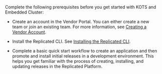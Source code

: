 Complete the following prerequisites before you get started with KOTS and Embedded Cluster:

* Create an account in the Vendor Portal. You can either create a new team or join an existing team. For more information, see [Creating a Vendor Account](vendor-portal-creating-account).

* Install the Replicated CLI. See [Installing the Replicated CLI](/reference/replicated-cli-installing).

* Complete a basic quick start workflow to create an application and then promote and install initial releases in a development environment. This helps you get familiar with the process of creating, installing, and updating releases in the Replicated Platform.